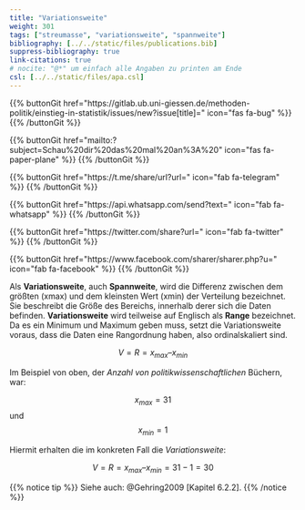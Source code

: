 ```yaml
---
title: "Variationsweite"
weight: 301
tags: ["streumasse", "variationsweite", "spannweite"]
bibliography: [../../static/files/publications.bib]
suppress-bibliography: true
link-citations: true
# nocite: "@*" um einfach alle Angaben zu printen am Ende
csl: [../../static/files/apa.csl]
---
```


{{% buttonGit href=\"https\:\/\/gitlab.ub.uni-giessen.de\/methoden-politik\/einstieg-in-statistik\/issues\/new?issue[title]=\" icon=\"fas fa-bug\" %}} {{% /buttonGit %}} 

{{% buttonGit href=\"mailto\:?subject=Schau\%20dir\%20das\%20mal\%20an\%3A\%20\" icon=\"fas fa-paper-plane\" %}} {{% /buttonGit %}}

{{% buttonGit href=\"https\:\/\/t.me\/share\/url?url=\" icon=\"fab fa-telegram\" %}} {{% /buttonGit %}}

{{% buttonGit href=\"https\:\/\/api.whatsapp.com\/send?text=\" icon=\"fab fa-whatsapp\" %}} {{% /buttonGit %}}

{{% buttonGit href=\"https\:\/\/twitter.com\/share?url=\" icon=\"fab fa-twitter\" %}} {{% /buttonGit %}}

{{% buttonGit href=\"https\:\/\/www.facebook.com\/sharer\/sharer.php?u=\" icon=\"fab fa-facebook\" %}} {{% /buttonGit %}}

Als **Variationsweite**, auch **Spannweite**, wird die Differenz zwischen dem größten (xmax) und dem kleinsten Wert (xmin) der Verteilung bezeichnet. Sie beschreibt die Größe des Bereichs, innerhalb derer sich die Daten befinden. **Variationsweite** wird teilweise auf Englisch als **Range** bezeichnet. Da es ein Minimum und Maximum geben muss, setzt die Variationsweite voraus, dass die Daten eine Rangordnung haben, also ordinalskaliert sind.

$$V=R=x_{max} – x_{min}$$

Im Beispiel von oben, der *Anzahl von politikwissenschaftlichen* Büchern, war:

$$x_{max}=31$$ und $$x_{min}=1$$

Hiermit erhalten die im konkreten Fall die *Variationsweite*:

$$V=R=x_{max} – x_{min}=31-1=30$$

{{% notice tip %}}
Siehe auch: @Gehring2009 [Kapitel 6.2.2].
{{% /notice %}}